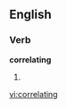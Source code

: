 ==English==

===Verb===
'''correlating'''

# {{present participle of|correlate}}

[[vi:correlating]]
